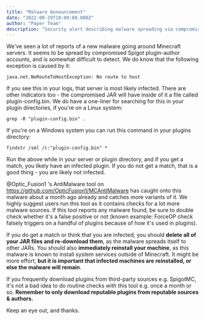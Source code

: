 ```yaml
---
title: "Malware Announcement"
date: "2022-09-29T18:00:00.000Z"
author: "Paper Team"
description: "Security alert describing malware spreading via compromised plugin jars and steps to detect and remediate infections."
---
```


We've seen a lot of reports of a new malware going around Minecraft servers. It seems to be spread by compromised Spigot plugin-author accounts, and is somewhat difficult to detect. We do know that the following exception is caused by it:

`java.net.NoRouteToHostException: No route to host`

If you see this in your logs, that server is most likely infected. There are other indicators too - the compromised JAR will have inside of it a file called plugin-config.bin. We do have a one-liner for searching for this in your plugin directories, if you're on a Linux system:

`grep -R "plugin-config.bin" .`

If you're on a Windows system you can run this command in your plugins directory:

```
findstr /sml /c:"plugin-config.bin" *
```

Run the above while in your server or plugin directory, and if you get a match, you likely have an infected plugin. If you do not get a match, that is a good thing - you are likely not infected.

@Optic_Fusion1 's AntiMalware tool on https://github.com/OpticFusion1/MCAntiMalware has caught onto this malware about a month ago already and catches more variants of it. We highly suggest users run this tool as it contains checks for a lot more malware sources. If this tool reports any malware found, be sure to double check whether it's a false positive or not (known example: ForceOP check falsely triggers on a handful of plugins because of how it's used in plugins).

If you do get a match or think that you are infected, you should **delete all of your JAR files and re-download them**, as the malware spreads itself to other JARs. You should also **immediately reinstall your machine**, as this malware is known to install system services outside of Minecraft. It might be more effort, **but it is important that infected machines are reinstalled, or else the malware will remain**.

If you frequently download plugins from third-party sources e.g. SpigotMC, it's not a bad idea to do routine checks with this tool e.g. once a month or so. **Remember to only download reputable plugins from reputable sources & authors.**

Keep an eye out, and thanks.
